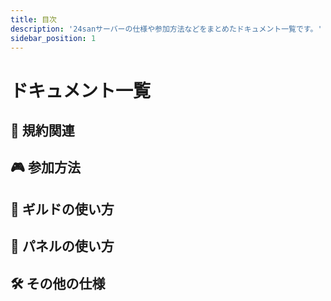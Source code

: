```yaml
---
title: 目次
description: '24sanサーバーの仕様や参加方法などをまとめたドキュメント一覧です。'
sidebar_position: 1
---
```




# ドキュメント一覧

<h2>📜 規約関連</h2>
<DocCardList items={[
  {
    type: 'link',
    label: '利用規約',
    href: '/docs/rules/terms_of_use',
    description: '24sanサーバーの利用規約をまとめています。',
  },
  {
    type: 'link',
    label: '許可/拒否されたMod一覧',
    href: '/docs/rules/allowed_mods',
    description: '当サーバーで許可もしくは拒否されたmodを紹介します。',
  },
  {
    type: 'link',
    label: 'プライバシーポリシー',
    href: '/docs/rules/privacy_policy',
    description: '24sanサーバーのプライバシーポリシーをまとめています。',
  },
  {
    type: 'link',
    label: 'ボランティア応募規約',
    href: '/docs/rules/volunteer-policy',
    description: '24sanサーバーのボランティアのルールをまとめます。',
  },
  {
    type: 'link',
    label: 'ボランティア応募',
    href: '/docs/rules/volunteer',
    description: 'ボランティアへの応募をします',
  },
]} />

<h2>🎮 参加方法</h2>
<DocCardList items={[
  {
    type: 'link',
    label: 'JAVA版の参加方法',
    href: '/docs/join/join_java',
    description: 'JAVA版の参加方法を紹介します。',
  },
  {
    type: 'link',
    label: '統合版の参加方法',
    href: '/docs/join/join_bedrock',
    description: '統合版・switch版の参加方法を紹介します。',
  },
  {
    type: 'link',
    label: 'Microsoftアカウントの作成・ログイン',
    href: '/docs/join/microsoft-accoun',
    description: 'Minecraft統合版でサーバーに参加するために必要なMicrosoftアカウントの作成方法とログイン手順です。',
  },
]} />

<h2>🏰 ギルドの使い方</h2>
<DocCardList items={[
  {
    type: 'link',
    label: 'ギルドの作成方法',
    href: '/docs/guild-create',
    description: 'ギルドを新しく作成する方法です。',
  },
  {
    type: 'link',
    label: 'ギルドの設定方法',
    href: '/docs/guild-create', // 必要に応じて変更
    description: 'ギルドの設定方法を説明します。',
  },
  {
    type: 'link',
    label: 'ギルドの参加方法',
    href: '/docs/guild-join',
    description: '既存のギルドへの参加方法を説明します。',
  },
]} />

<h2>🧭 パネルの使い方</h2>
<DocCardList items={[
  {
    type: 'link',
    label: '統合版パネル',
    href: '/docs/panel-bedrock',
    description: '統合版プレイヤー向けパネルの使い方。',
  },
  {
    type: 'link',
    label: 'JAVA版パネル',
    href: '/docs/panel/java-panels',
    description: 'Java版プレイヤー向けパネルの使い方。',
  },
]} />

<h2>🛠 その他の仕様</h2>
<DocCardList items={[
  {
    type: 'link',
    label: 'ショップの作り方',
    href: '/docs/shop',
    description: 'ショップシステムの設置方法を紹介します。',
  },
  {
    type: 'link',
    label: 'エレベーターの作り方',
    href: '/docs/elevator',
    description: 'エレベーター設置の手順を詳しく解説。',
  },
]} />

